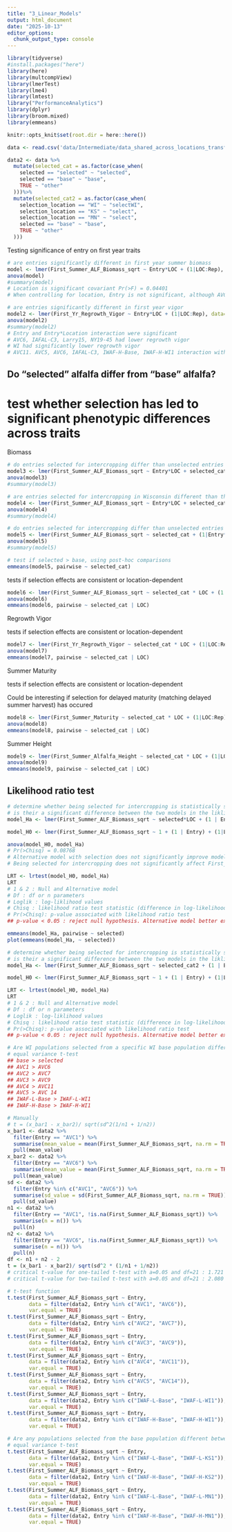 ```yaml
---
title: "3_Linear_Models"
output: html_document
date: "2025-10-13"
editor_options: 
  chunk_output_type: console
---
```


```r
library(tidyverse)
#install.packages("here")
library(here)
library(multcompView)
library(lmerTest)
library(lme4)
library(lmtest)
library("PerformanceAnalytics")
library(dplyr)
library(broom.mixed)
library(emmeans)
```

```r
knitr::opts_knit$set(root.dir = here::here())
```

```r
data <- read.csv('data/Intermediate/data_shared_across_locations_transformed.csv')
```

```r
data2 <- data %>%
  mutate(selected_cat = as.factor(case_when(
    selected == "selected" ~ "selected",
    selected == "base" ~ "base",
    TRUE ~ "other"
  )))%>%
  mutate(selected_cat2 = as.factor(case_when(
    selection_location == "WI" ~ "selectWI",
    selection_location == "KS" ~ "select",
    selection_location == "MN" ~ "select",
    selected == "base" ~ "base",
    TRUE ~ "other"
  )))
```

Testing significance of entry on first year traits 

```r
# are entries significantly different in first year summer biomass
model <- lmer(First_Summer_ALF_Biomass_sqrt ~ Entry*LOC + (1|LOC:Rep), data=data2)
anova(model)
#summary(model)
# Location is significant covariant Pr(>F) = 0.04401
# When controlling for location, Entry is not significant, although AVC3 had significantly lower biomass than other Entries
```

```r
# are entries significantly different in first year vigor
model2 <- lmer(First_Yr_Regrowth_Vigor ~ Entry*LOC + (1|LOC:Rep), data=data2)
anova(model2)
#summary(model2)
# Entry and Entry*Location interaction were significant
# AVC6, IAFAL-C3, Larry15, NY19-45 had lower regrowth vigor
# WI had significantly lower regrowth vigor
# AVC11. AVC5, AVC6, IAFAL-C3, IWAF-H-Base, IWAF-H-WI1 interaction with WI was positive
```

## Do “selected” alfalfa differ from “base” alfalfa?

# test whether selection has led to significant phenotypic differences across traits

Biomass

```r
# do entries selected for intercropping differ than unselected entries
model3 <- lmer(First_Summer_ALF_Biomass_sqrt ~ Entry*LOC + selected_cat + (1|LOC:Rep), data=data2)
anova(model3)
#summary(model3)
```

```r
# are entries selected for intercropping in Wisconsin different than those selected in other locations
model4 <- lmer(First_Summer_ALF_Biomass_sqrt ~ Entry*LOC + selected_cat2 + (1|LOC:Rep), data=data2)
anova(model4)
#summary(model4)
```

```r
# do entries selected for intercropping differ than unselected entries
model5 <- lmer(First_Summer_ALF_Biomass_sqrt ~ selected_cat + (1|Entry*LOC) + (1|LOC:Rep), data=data2)
anova(model5)
#summary(model5)

# test if selected > base, using post-hoc comparisons
emmeans(model5, pairwise ~ selected_cat)
```

tests if selection effects are consistent or location-dependent

```r
model6 <- lmer(First_Summer_ALF_Biomass_sqrt ~ selected_cat * LOC + (1|LOC:Rep) + (1|Entry), data = data2)
anova(model6)
emmeans(model6, pairwise ~ selected_cat | LOC)
```

Regrowth Vigor

tests if selection effects are consistent or location-dependent

```r
model7 <- lmer(First_Yr_Regrowth_Vigor ~ selected_cat * LOC + (1|LOC:Rep) + (1|Entry), data = data2)
anova(model7)
emmeans(model7, pairwise ~ selected_cat | LOC)
```

Summer Maturity 

tests if selection effects are consistent or location-dependent

Could be interesting if selection for delayed maturity (matching delayed summer harvest) has occured

```r
model8 <- lmer(First_Summer_Maturity ~ selected_cat * LOC + (1|LOC:Rep) + (1|Entry), data = data2)
anova(model8)
emmeans(model8, pairwise ~ selected_cat | LOC)
```

Summer Height

```r
model9 <- lmer(First_Summer_Alfalfa_Height ~ selected_cat * LOC + (1|LOC:Rep) + (1|Entry), data = data2)
anova(model9)
emmeans(model9, pairwise ~ selected_cat | LOC)
```

## Likelihood ratio test

```r
# determine whether being selected for intercropping is statistically significant
# is their a significant difference between the two models in the liklihood of observing given data given normal distribution 
model_Ha <- lmer(First_Summer_ALF_Biomass_sqrt ~ selected*LOC + (1 | Entry) + (1|LOC:Rep), data=data2) # alternate hypothesis : intercropping selection influences biomass

model_H0 <- lmer(First_Summer_ALF_Biomass_sqrt ~ 1 + (1 | Entry) + (1|LOC:Rep), data=data2) # null hypothesis : selection doesn't matter to biomass

anova(model_H0, model_Ha)
# Pr(>Chisq) = 0.08768
# Alternative model with selection does not significantly improve model fit
# Being selected for intercropping does not significantly affect First_Summer_ALF_Biomass (after accounting for Entry, Location, and Rep)

LRT <- lrtest(model_H0, model_Ha)
LRT
# 1 & 2 : Null and Alternative model
# Df : df or n parameters
# Loglik : log-liklihood values
# Chisq : likelihood ratio test statistic (difference in log-likelihood between models)
# Pr(>Chisq): p-value associated with likelihood ratio test
## p-value < 0.05 : reject null hypothesis. Alternative model better explains data

emmeans(model_Ha, pairwise ~ selected)
plot(emmeans(model_Ha, ~ selected))

```

```r
# determine whether being selected for intercropping is statistically significant
# is their a significant difference between the two models in the liklihood of observing given data given normal distribution 
model_Ha <- lmer(First_Summer_ALF_Biomass_sqrt ~ selected_cat2 + (1 | Entry) + (1|LOC:Rep), data=data2) # alternate hypothesis : intercropping selection influences biomass

model_H0 <- lmer(First_Summer_ALF_Biomass_sqrt ~ 1 + (1 | Entry) + (1|LOC:Rep), data=data2) # null hypothesis : selection doesn't matter to biomass

LRT <- lrtest(model_H0, model_Ha)
LRT
# 1 & 2 : Null and Alternative model
# Df : df or n parameters
# Loglik : log-liklihood values
# Chisq : likelihood ratio test statistic (difference in log-likelihood between models)
# Pr(>Chisq): p-value associated with likelihood ratio test
## p-value < 0.05 : reject null hypothesis. Alternative model better explains data
```

```r
# Are WI populations selected from a specific WI base population different between the base and selected
# equal variance t-test
## base > selected
## AVC1 > AVC6
## AVC2 > AVC7
## AVC3 > AVC9
## AVC4 > AVC11
## AVC5 > AVC 14
## IWAF-L-Base > IWAF-L-WI1
## IWAF-H-Base > IWAF-H-WI1

# Manually 
# t = (x_bar1 - x_bar2)/ sqrt(sd^2(1/n1 + 1/n2))
x_bar1 <- data2 %>%
  filter(Entry == "AVC1") %>%
  summarise(mean_value = mean(First_Summer_ALF_Biomass_sqrt, na.rm = TRUE)) %>%
  pull(mean_value)
x_bar2 <- data2 %>%
  filter(Entry == "AVC6") %>%
  summarise(mean_value = mean(First_Summer_ALF_Biomass_sqrt, na.rm = TRUE)) %>%
  pull(mean_value)
sd <- data2 %>%
  filter(Entry %in% c("AVC1", "AVC6")) %>%
  summarise(sd_value = sd(First_Summer_ALF_Biomass_sqrt, na.rm = TRUE)) %>%
  pull(sd_value)
n1 <- data2 %>%
  filter(Entry == "AVC1", !is.na(First_Summer_ALF_Biomass_sqrt)) %>%
  summarise(n = n()) %>%
  pull(n)
n2 <- data2 %>%
  filter(Entry == "AVC6", !is.na(First_Summer_ALF_Biomass_sqrt)) %>%
  summarise(n = n()) %>%
  pull(n)
df <- n1 + n2 - 2
t = (x_bar1 - x_bar2)/ sqrt(sd^2 * (1/n1 + 1/n2))
# critical t-value for one-tailed t-test with a=0.05 and df=21 : 1.721
# critical t-value for two-tailed t-test with a=0.05 and df=21 : 2.080

# t-test function 
t.test(First_Summer_ALF_Biomass_sqrt ~ Entry,
       data = filter(data2, Entry %in% c("AVC1", "AVC6")),
       var.equal = TRUE)
t.test(First_Summer_ALF_Biomass_sqrt ~ Entry,
       data = filter(data2, Entry %in% c("AVC2", "AVC7")),
       var.equal = TRUE)
t.test(First_Summer_ALF_Biomass_sqrt ~ Entry,
       data = filter(data2, Entry %in% c("AVC3", "AVC9")),
       var.equal = TRUE)
t.test(First_Summer_ALF_Biomass_sqrt ~ Entry,
       data = filter(data2, Entry %in% c("AVC4", "AVC11")),
       var.equal = TRUE)
t.test(First_Summer_ALF_Biomass_sqrt ~ Entry,
       data = filter(data2, Entry %in% c("AVC5", "AVC14")),
       var.equal = TRUE)
t.test(First_Summer_ALF_Biomass_sqrt ~ Entry,
       data = filter(data2, Entry %in% c("IWAF-L-Base", "IWAF-L-WI1")),
       var.equal = TRUE)
t.test(First_Summer_ALF_Biomass_sqrt ~ Entry,
       data = filter(data2, Entry %in% c("IWAF-H-Base", "IWAF-H-WI1")),
       var.equal = TRUE)
```

```r
# Are any populations selected from the base population different between the base and selected
# equal variance t-test
t.test(First_Summer_ALF_Biomass_sqrt ~ Entry,
       data = filter(data2, Entry %in% c("IWAF-L-Base", "IWAF-L-KS1")),
       var.equal = TRUE)
t.test(First_Summer_ALF_Biomass_sqrt ~ Entry,
       data = filter(data2, Entry %in% c("IWAF-H-Base", "IWAF-H-KS2")), # only exists in KS
       var.equal = TRUE)
t.test(First_Summer_ALF_Biomass_sqrt ~ Entry,
       data = filter(data2, Entry %in% c("IWAF-L-Base", "IWAF-L-MN1")),
       var.equal = TRUE)
t.test(First_Summer_ALF_Biomass_sqrt ~ Entry,
       data = filter(data2, Entry %in% c("IWAF-H-Base", "IWAF-H-MN1")),
       var.equal = TRUE)
```

